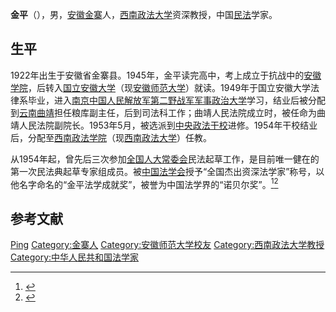 '''金平'''（{{bd|1922年||}}），男，[[安徽|安徽]][[金寨县|金寨]]人，[[西南政法大学|西南政法大学]]资深教授，中国[[民法|民法]]学家。

== 生平 ==
1922年出生于安徽省金寨县。1945年，金平读完高中，考上成立于抗战中的[[安徽师范大学#省立安徽学院时期（1940年3月—1949年12月）|安徽学院]]，后转入[[安徽师范大学#国立安徽大学时期（1946年4月—1949年12月）|国立安徽大学]]（现[[安徽师范大学|安徽师范大学]]）就读。1949年于国立安徽大学法律系毕业，进入[[南京|南京]][[中国人民解放军第二野战军军事政治大学|中国人民解放军第二野战军军事政治大学]]学习，结业后被分配到[[云南|云南]][[曲靖|曲靖]]担任粮库副主任，后到司法科工作；曲靖人民法院成立时，被任命为曲靖人民法院副院长。1953年5月，被选派到[[中央政法干校|中央政法干校]]进修。1954年干校结业后，分配至[[西南政法学院|西南政法学院]]（现[[西南政法大学|西南政法大学]]）任教。

从1954年起，曾先后三次参加[[全国人大常委会|全国人大常委会]]民法起草工作，是目前唯一健在的第一次民法典起草专家组成员。被[[中国法学会|中国法学会]]授予“全国杰出资深法学家”称号，以他名字命名的“金平法学成就奖”，被誉为中国法学界的“诺贝尔奖”。<ref>{{cite web|url=http://www.xinhuanet.com/2020-05/24/c_1126025501.htm|title=“只有这个时代才能产生民法典” 九十八岁“当代民法史活化石”金平见证新中国民法典立法历程|publisher=新华网|date=2020-05-24|access-date=2021-03-25|archive-date=2020-08-06|archive-url=https://web.archive.org/web/20200806095139/http://www.xinhuanet.com/2020-05/24/c_1126025501.htm|dead-url=no}}</ref><ref>{{cite web|url=http://npc.people.com.cn/n1/2016/0406/c14576-28253699.html|title=金平：三次进京编民法（法治人生）|publisher=人民网|date=2016-04-06}}</ref>

== 参考文献 ==
{{Reflist}}
{{中国学者小作品}}
{{DEFAULTSORT:Jin金}}
[[Category:金姓|Ping]]
[[Category:金寨人|Category:金寨人]]
[[Category:安徽师范大学校友|Category:安徽师范大学校友]]
[[Category:西南政法大学教授|Category:西南政法大学教授]]
[[Category:中华人民共和国法学家|Category:中华人民共和国法学家]]